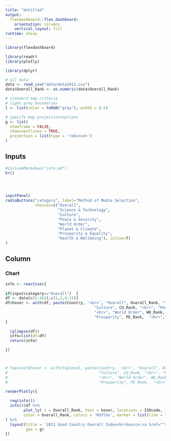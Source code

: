 ```yaml
---
title: "Untitled"
output: 
  flexdashboard::flex_dashboard:
    orientation: columns
    vertical_layout: fill
runtime: shiny
---
```


```r
library(flexdashboard)

library(readr)
library(plotly)

library(dplyr)

# all data
data <- read_csv("data/data2011.csv")
data$Overall_Rank <- as.numeric(data$Overall_Rank)

# standard map criteria
# light grey boundaries
l <- list(color = toRGB("grey"), width = 0.5)

# specify map projection/options
g <- list(
  showframe = FALSE,
  showcoastlines = TRUE,
  projection = list(type = 'robinson')
)
```


Inputs {.sidebar data-width=325}
-------------------------------------

```r
#includeMarkdown("info.md")
hr()

 


inputPanel(
radioButtons("category", label="Method of Media Selection",
             choices=c("Overall",
                       "Science & Technology",
                       "Culture",
                       "Peace & Security",
                       "World Order",
                       "Planet & Climate",
                       "Prosperity & Equality",
                       "Health & Wellbeing"), inline=T)
)


```



Column
-----------------------------------------------------------------------

### Chart

```r

info <- reactive({
  
if(input$category=="Overall")  {
df <- data[c(1:163),c(1,2,4:11)]
df$hover <- with(df, paste(Country, '<br>', "Overall", Overall_Rank, "<br>", "Science/Tech", ST_Rank, "<br>",
                                       "Culture", CU_Rank, "<br>", "Peace/Security", PS_Rank,
                                       "<br>", "World Order", WO_Rank,  "<br>","Climate", PC_Rank, "<br>",
                                       "Prosperity", PE_Rank,  "<br>","Health", HW_Rank))
}
  
  (glimpse(df))
  info=list(df=df)
  return(info)

})



# toplevel$hover <- with(toplevel, paste(Country, '<br>', "Overall", Overall_Rank, "<br>", "Science/Tech", ST_Rank, "<br>",
#                                        "Culture", CU_Rank, "<br>", "Peace/Security", PS_Rank,
#                                        "<br>", "World Order", WO_Rank,  "<br>","Climate", PC_Rank, "<br>",
#                                        "Prosperity", PE_Rank,  "<br>","Health", HW_Rank))

renderPlotly({
  
  req(info())
  info()$df %>% 
        plot_ly( z = Overall_Rank, text = hover, locations = ISOcode, type = 'choropleth',
        color = Overall_Rank, colors = 'RdYlGn', marker = list(line = l), showscale=F, reversescale = TRUE
) %>%
  layout(title = '2011 Good Country Overall Index<br>Source:<a href="">The Good Country</a>',
         geo = g)
})
```



